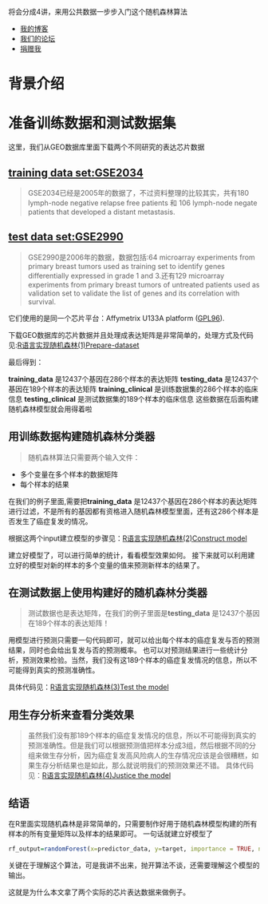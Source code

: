 将会分成4讲，来用公共数据一步步入门这个随机森林算法 
 
 * [我的博客](http://www.bio-info-trainee.com/)
 * [我们的论坛](http://www.biotrainee.com/forum.php)
 * [捐赠我](http://www.bio-info-trainee.com/donate)


# 背景介绍

# 准备训练数据和测试数据集

这里，我们从GEO数据库里面下载两个不同研究的表达芯片数据

## [training data set:GSE2034 ](http://www.ncbi.nlm.nih.gov/geo/query/acc.cgi?acc=gse2034)

> GSE2034已经是2005年的数据了，不过资料整理的比较其实，共有180 lymph-node negative relapse free patients 和 106 lymph-node negate patients that developed a distant metastasis.

## [test  data set:GSE2990 ](http://www.ncbi.nlm.nih.gov/geo/query/acc.cgi?acc=GSE2990)

> GSE2990是2006年的数据，数据包括:64 microarray experiments from primary breast tumors used as training set to identify genes differentially expressed in grade 1 and 3.还有129 microarray experiments from primary breast tumors of untreated patients used as validation set to validate the list of genes and its correlation with survival.

它们使用的是同一个芯片平台：Affymetrix U133A platform ([GPL96](http://www.ncbi.nlm.nih.gov/geo/query/acc.cgi?acc=GPL96)).

下载GEO数据库的芯片数据并且处理成表达矩阵是非常简单的，处理方式及代码见:[R语言实现随机森林(1)Prepare-dataset](http://www.biotrainee.com/jmzeng/ML/randomForest/step1-prepare-dataset.html)

最后得到：

**training_data** 是12437个基因在286个样本的表达矩阵
**testing_data** 是12437个基因在189个样本的表达矩阵
**training_clinical** 是训练数据集的286个样本的临床信息
**testing_clinical** 是测试数据集的189个样本的临床信息
这些数据在后面构建随机森林模型就会用得着啦

## 用训练数据构建随机森林分类器

> 随机森林算法只需要两个输入文件：

* 多个变量在多个样本的数据矩阵
* 每个样本的结果 

在我们的例子里面,需要把**training_data** 是12437个基因在286个样本的表达矩阵进行过滤，不是所有的基因都有资格进入随机森林模型里面，还有这286个样本是否发生了癌症复发的情况。

根据这两个input建立模型的步骤见：[R语言实现随机森林(2)Construct model](http://www.biotrainee.com/jmzeng/ML/randomForest/step2-model-construction.html)

建立好模型了，可以进行简单的统计，看看模型效果如何。
接下来就可以利用建立好的模型对新的样本的多个变量的值来预测新样本的结果了。

## 在测试数据上使用构建好的随机森林分类器
> 测试数据也是表达矩阵，在我们的例子里面是**testing_data** 是12437个基因在189个样本的表达矩阵！

用模型进行预测只需要一句代码即可，就可以给出每个样本的癌症复发与否的预测结果，同时也会给出复发与否的预测概率。
也可以对预测结果进行一些统计分析，预测效果检验。当然，我们没有这189个样本的癌症复发情况的信息，所以不可能得到真实的预测准确性。

具体代码见：[R语言实现随机森林(3)Test the model](http://www.biotrainee.com/jmzeng/ML/randomForest/step3-model-testing.html)

## 用生存分析来查看分类效果
> 虽然我们没有那189个样本的癌症复发情况的信息，所以不可能得到真实的预测准确性。但是我们可以根据预测值把样本分成3组，然后根据不同的分组来做生存分析，因为癌症复发高风险病人的生存情况应该是会很糟糕，如果生存分析结果也是如此，那么就说明我们的预测效果还不错。
具体代码见：[R语言实现随机森林(4)Justice the model](http://www.biotrainee.com/jmzeng/ML/randomForest/step4-model-justice-KM.html)

## 结语

在R里面实现随机森林是非常简单的，只需要制作好用于随机森林模型构建的所有样本的所有变量矩阵以及样本的结果即可。
一句话就建立好模型了
```R
rf_output=randomForest(x=predictor_data, y=target, importance = TRUE, ntree = 10001, proximity=TRUE, sampsize=sampsizes)
```
关键在于理解这个算法，可是我讲不出来，抛开算法不谈，还需要理解这个模型的输出。

这就是为什么本文拿了两个实际的芯片表达数据来做例子。


